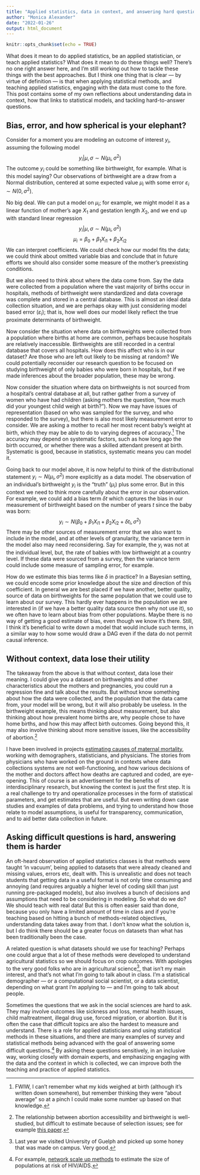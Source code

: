 ```yaml
---
title: "Applied statistics, data in context, and answering hard questions"
author: "Monica Alexander"
date: "2022-01-26"
output: html_document
---
```


```r
knitr::opts_chunk$set(echo = TRUE)
```

What does it mean to do applied statistics, be an applied statistician, or teach applied statistics? What does it mean to do these things well? There's no one right answer here, and I'm still working out how to tackle these things with the best approaches. But I think one thing that is clear --- by virtue of definition --- is that when applying statistical methods, and teaching applied statistics, engaging with the data must come to the fore. This post contains some of my own reflections about understanding data in context, how that links to statistical models, and tackling hard-to-answer questions. 

## Bias, error, and how spherical is your elephant?

Consider for a moment you are modeling an outcome of interest $y_i$, assuming the following model 
$$
y_i|
\mu,\sigma \sim N(\mu_i, \sigma^2)
$$
The outcome $y_i$ could be something like birthweight, for example. What is this model saying? Our observations of birthweight are a draw from a Normal distribution, centered at some expected value $\mu_i$ with some error $\varepsilon_i \sim N(0, \sigma^2)$. 

No big deal. We can put a model on $\mu_i$; for example, we might model it as a linear function of mother's age $X_1$ and gestation length $X_2$, and we end up with standard linear regression
$$
y_i|
\mu,\sigma \sim N(\mu_i, \sigma^2)
$$
$$
\mu_i = \beta_0 + \beta_1X_{i1}+\beta_2X_{i2}
$$
We can interpret coefficients. We could check how our model fits the data; we could think about omitted variable bias and conclude that in future efforts we should also consider some measure of the mother's preexisting conditions. 

But we also need to think about where the data come from. Say the data were collected from a population where the vast majority of births occur in hospitals, methods of birthweight were standardized and data coverage was complete and stored in a central database. This is almost an ideal data collection situation, and we are perhaps okay with just considering model based error ($\varepsilon_i$); that is, how well does our model likely reflect the true proximate determinants of birthweight.

Now consider the situation where data on birthweights were collected from a population where births at home are common, perhaps because hospitals are relatively inaccessible. Birthweights are still recorded in a central database that covers all hospitals. How does this affect who is in our dataset? Are those who are left out likely to be missing at random? We could potentially reconsider our research question to be focused on studying birthweight of only babies who were born in hospitals, but if we made inferences about the broader population, these may be wrong. 

Now consider the situation where data on birthweights is not sourced from a hospital's central database at all, but rather gather from a survey of women who have had children (asking mothers the question, "how much did your youngest child weigh at birth?"). Now we may have issues of representation (based on who was sampled for the survey, and who responded to the survey), but there is also most likely measurement error to consider. We are asking a mother to recall her most recent baby's weight at birth, which they may be able to do to varying degrees of accuracy.[^1] The accuracy may depend on systematic factors, such as how long ago the birth occurred, or whether there was a skilled attendant present at birth. Systematic is good, because in statistics, systematic means you can model it. 

Going back to our model above, it is now helpful to think of the distributional statement $y_i \sim N(\mu_i, \sigma^2)$ more explicitly as a data model. The observation of an individual's birthweight $y_i$ is the "truth" ($\mu_i$) plus some error. But in this context we need to think more carefully about the error in our observation. For example, we could add a bias term $\delta t$ which captures the bias in our measurement of birthweight based on the number of years $t$ since the baby was born:
$$
y_i \sim N(\beta_0 + \beta_1X_{i1}+\beta_2X_{i2}+\delta t_i, \sigma^2)
$$
There may be other sources of measurement error that we also want to include in the model, and at other levels of granularity, the variance term in the model also may need reconsidering. Say for example, the $y_i$ was not at the individual level, but, the rate of babies with low birthweight at a country level. If these data were sourced from a survey, then the variance term could include some measure of sampling error, for example.  

How do we estimate this bias terms like $\delta$ in practice? In a Bayesian setting, we could encode some prior knowledge about the size and direction of this coefficient. In general we are best placed if we have another, better quality, source of data on birthweights for the same population that we could use to learn about our survey. This hardly ever happens in the population we are interested in (if we have a better quality data source then why not use it), so we often have to learn about bias from other populations. Maybe there is no way of getting a good estimate of bias, even though we know it's there. Still, I think it's beneficial to write down a model that would include such terms, in a similar way to how some would draw a DAG even if the data do not permit causal inference. 

[^1]: FWIW, I can't remember what my kids weighed at birth (although it's written down somewhere), but remember thinking they were "about average" so at a pinch I could make some number up based on that knowledge. 


## Without context, data lose their utility

The takeaway from the above is that without context, data lose their meaning. I could give you a dataset on birthweights and other characteristics about the mothers and pregnancies, you could run a regression fine and talk about the results. But without know something about how the data were collected, and the population that the data came from, your model will be wrong, but it will also probably be useless. In the birthweight example, this means thinking about measurement, but also thinking about how prevalent home births are, why people chose to have home births, and how this may affect birth outcomes. Going beyond this, it may also involve thinking about more sensitive issues, like the accessibility of abortion.[^2] 

I have been involved in projects [estimating causes of maternal mortality](https://arxiv.org/abs/2101.05240), working with demographers, statisticians, and physicians. The stories from physicians who have worked on the ground in contexts where data collections systems are not well-functioning, and how various decisions of the mother and doctors affect how deaths are captured and coded, are eye-opening. This of course is an advertisement for the benefits of interdisciplinary research, but knowing the context is just the first step. It is a real challenge to try and operationalize processes in the form of statistical parameters, and get estimates that are useful. But even writing down case studies and examples of data problems, and trying to understand how those relate to model assumptions, is useful for transparency, communication, and to aid better data collection in future.  

[^2]: The relationship between abortion accessibility and birthweight is well-studied, but difficult to estimate because of selection issues; see for example [this paper](https://www.jstor.org/stable/146046?casa_token=ewa0-BJ9shgAAAAA%3A9cOtywRMyoxWw_9BHSzkcjxBXEzZZpfILmolZGSXYmgev6N3bfUDTH_iYIKXDe85OWeai0QNDY-Wj7o90FwJbCcd5L1JHSj1O1OnmBvc79IXnOrEs6A&seq=1#metadata_info_tab_contents).

## Asking difficult questions is hard, answering them is harder

An oft-heard observation of applied statistics classes is that methods were taught 'in vacuum', being applied to datasets that were already cleaned and missing values, errors etc, dealt with. This is unrealistic and does not teach students that getting data in a useful format is not only time consuming and annoying (and requires arguably a higher level of coding skill than just running pre-packaged models), but also involves a bunch of decisions and assumptions that need to be considering in modeling. So what do we do? We should teach with real data! But this is often easier said than done, because you only have a limited amount of time in class and if you're teaching based on hitting a bunch of methods-related objectives, understanding data takes away from that. I don't know what the solution is, but I do think there should be a greater focus on datasets than what has been traditionally been the case.

A related question is what datasets should we use for teaching? Perhaps one could argue that a lot of these methods were developed to understand agricultural statistics so we should focus on crop outcomes. With apologies to the very good folks who are in agricultural science[^3], that isn't my main interest, and that's not what I'm going to talk about in class. I'm a statistical demographer --- or a computational social scientist, or a data scientist, depending on what grant I'm applying to --- and I'm going to talk about people. 

[^3]: Last year we visited University of Guelph and picked up some honey that was made on campus. Very good. 

Sometimes the questions that we ask in the social sciences are hard to ask. They may involve outcomes like sickness and loss, mental health issues, child maltreatment, illegal drug use, forced migration, or abortion. But it is often the case that difficult topics are also the hardest to measure and understand. There is a role for applied statisticians and using statistical methods in these situations, and there are many examples of survey and statistical methods being advanced with the goal of answering some difficult questions.[^4] By asking these questions sensitively, in an inclusive way, working closely with domain experts, and emphasizing engaging with the data and the context in which is collected, we can improve both the teaching and practice of applied statistics. 

[^4]: For example, [network scale up methods](https://academic.oup.com/aje/article/174/10/1190/105499?login=false) to estimate the size of populations at risk of HIV/AIDS. 

